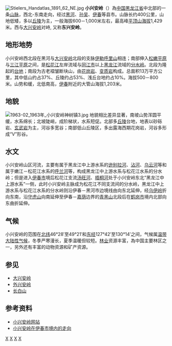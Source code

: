 [[File:Stielers_Handatlas_1891_62_NE.jpg|thumb]]
'''小兴安岭'''（{{lang|en|Lesser Khingan Mountains}}）為[[中華人民共和國|中国]][[黑龙江省|黑龙江省]]中北部的一条[[山脉|山脉]]，西北-东南走向，经过[[黑河市|黑河]]、[[孙吴县|孙吴]]、[[伊春|伊春]]等县市。山脉长约400公里，山地低矮，多以[[丘陵|丘陵]]为主，一般海拔600－1,000米左右，最高峰[[平顶山_(小兴安岭)|平顶山]][[海拔|海拔]]1,429米。西与[[大兴安岭|大兴安岭]]对峙, 又称'''东兴安岭'''。

== 地形地势 ==

小兴安岭西北段在黑河与[[大兴安岭|大兴安岭]]北段的支脉[[伊勒呼里山|伊勒呼里山]]相连；南部伸入[[松嫩平原|松嫩平原]]与[[三江平原|三江平原]]之间，是[[松花江|松花江]]左岸流域与[[同江市|同江市]]以上[[黑龙江|黑龙江]]流域的[[分水岭|分水岭]]。北段为隆起的[[台地|台地]]；南段为古老褶皱断块山，由[[花岗岩|花岗岩]]、[[变质岩|变质岩]]构成。总面积13万平方公里，其中低山约占37%、丘陵约占53%、浅丘台地约占10%。海拔500－800米。山势和缓，北低南高，[[伊春|伊春]]附近的大管山海拔1,203米。

== 地貌 ==
[[File:1963-02_1963年_小兴安岭神树镇3.jpg|thumb]]
地貌相比差异显著，南坡山势浑圆平缓，水系绵长；北坡陡峭，成阶梯状，水系短促。北部多[[丘陵|丘陵]]台地，地表以砂砾岩、[[玄武岩|玄武岩]]为主，河谷多宽谷；南部低山丘陵区，多出露海西期花岗岩，河谷多形成“V”形谷。

== 水文 ==
小兴安岭山区河流，主要有属于黑龙江中上游水系的[[逊别拉河|逊别拉河]]、[[沾河|沾河]]、[[乌云河|乌云河]]等和属于嫩江－松花江水系的[[呼兰河|呼兰河]]等，构成黑龙江中上游水系与松花江水系的分水岭；但是进入[[伊春市|伊春市]]境后松花江支流[[汤旺河|汤旺河]]、[[梧桐河_(松花江)|梧桐河]]处于小兴安岭东北“黑龙江中上游水系”一侧，此时小兴安岭主脉成为松花江不同支流间的分水岭，黑龙江中上游水系与松花江水系的分水岭则沿伊春－黑河市边境线由向东北延伸，经[[乌伊岭|乌伊岭]]折向东南，沿[[守虎山|守虎山]]向南延伸至伊春－[[嘉荫|嘉荫]]边界的[[青黑山|青黑山]]北段后在[[鹤岗市|鹤岗市]]境内北部向东曲折延伸。

== 气候 ==
小兴安岭的范围在[[北纬|北纬]]46°28′至49°21′和[[东经|东经]]127°42′至130°14′之间，气候属[[温带大陆性气候|温带大陆性气候]]，冬季严寒漫长，夏季温暖但较短。[[林业|林业]]资源丰富，為中国主要林区之一，另外还有丰富的动物资源和矿产资源。

==参见==
*[[大兴安岭|大兴安岭]]
*[[外兴安岭|外兴安岭]]
*[[长白山|长白山]]

==参考资料==
*[http://www.xmdtxx.com/xkwz/xxal/ 小兴安岭网站] {{Wayback|url=http://www.xmdtxx.com/xkwz/xxal/ |date=20080229035157 }}
*[http://ditu.ps123.net/china/6185.html 小兴安岭在伊春市境内的走向] {{Wayback|url=http://ditu.ps123.net/china/6185.html |date=20210216011507 }}

{{中国山脉}}
[[Category:俄羅斯山脈|X]]
[[Category:俄羅斯地理|X]]
[[Category:中国山脉|X]]
[[Category:黑龙江地理|X]]